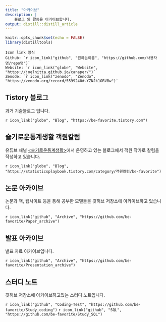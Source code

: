 ```yaml
---
title: "아카이브"
description: |
    블로그 외 활동을 아카이브합니다.
output: distill::distill_article
---
```


```r
knitr::opts_chunk$set(echo = FALSE)
library(distilltools)
```

````comment
Icon link 양식
Github: `r icon_link("github", "원하는이름", "https://github.com/사용자명/repo명")`
Website: `r icon_link("globe", "Website", "https://joelnitta.github.io/canaper/")`
Zenode: `r icon_link("zenodo", "Zenodo", "https://zenodo.org/record/5599240#.YZNJk1ORVBw")`
````

## Tistory 블로그

과거 기술블로그 입니다.

`r icon_link("globe", "Blog", "https://be-favorite.tistory.com")`

## 슬기로운통계생활 객원칼럼
유튜브 채널 [<슬기로운통계생활>](https://www.youtube.com/c/statisticsplaybook)에서 운영하고 있는 블로그에서 객원 작가로 칼럼을 작성하고 있습니다.

`r icon_link("globe", "Blog", "https://statisticsplaybook.tistory.com/category/객원칼럼/be-favorite")`

## 논문 아카이브
논문과 책, 웹사이트 등을 통해 공부한 모델들을 깃허브 저장소에 아카이브하고 있습니다.

`r icon_link("github", "Archive", "https://github.com/be-favorite/Paper_archive")`

## 발표 아카이브
발표 자료 아카이브입니다.

`r icon_link("github", "Archive", "https://github.com/be-favorite/Presentation_archive")`

## 스터디 노트
깃허브 저장소에 아카이브하고있는 스터디 노트입니다.

`r icon_link("github", "Coding-Test", "https://github.com/be-favorite/Study_coding")` `r icon_link("github", "SQL", "https://github.com/be-favorite/Study_SQL")`
